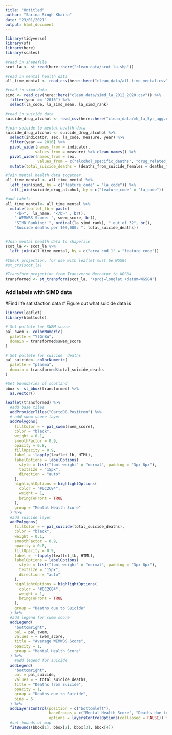 ```yaml
---
title: "Untitled"
author: "Sarina Singh Khaira"
date: "23/01/2021"
output: html_document
---
```


```r
library(tidyverse)
library(sf)
library(here)
library(scales)
```

```r
#read in shapefile
scot_la <- st_read(here::here("clean_data/scot_la.shp"))

#read in mental health data
all_time_mental <- read_csv(here::here("clean_data/all_time_mental.csv"))

#read in simd data 
simd <- read_csv(here::here("clean_data/simd_la_2012_2020.csv")) %>%
  filter(year == "2016") %>%
  select(la_code, la_simd_mean, la_simd_rank)

#read in suicide data
suicide_drug_alcohol <- read_csv(here::here("clean_data/mh_la_5yr_agg.csv"))

#join suicide to mental health data
suicide_drug_alcohol <- suicide_drug_alcohol %>% 
  select(indicator, sex, la_code, measure, year) %>%
  filter(year == 2016) %>%
  pivot_wider(names_from = indicator, 
             values_from = measure) %>% clean_names() %>%
  pivot_wider(names_from = sex,
              values_from = c("alcohol_specific_deaths", "drug_related_deaths", "deaths_from_suicide")) %>%
  mutate(total_suicide_deaths = (deaths_from_suicide_females + deaths_from_suicide_males)/2)

#join mental health data together
all_time_mental <- all_time_mental %>% 
  left_join(simd, by = c("feature_code" = "la_code")) %>% 
  left_join(suicide_drug_alcohol, by = c("feature_code" = "la_code"))

#add labels
all_time_mental<- all_time_mental %>%
  mutate(leaflet_lb = paste(
    "<b>",	la_name, "</b>" , br(), 
    " WEMWBS Score: ", swem_score, br(),
    "SIMD Ranking: ", ordinal(la_simd_rank), " out of 32", br(), 
    "Suicide deaths per 100,000: ", total_suicide_deaths))


#Join mental health data to shapefile
scot_la <- scot_la %>%
  left_join(all_time_mental, by = c("area_cod_1" = "feature_code")) 

#Check projection, for use with leaflet must be WGS84
#st_crs(scot_la)

#Transform projection from Transverse Mercator to WGS84
transformed <- st_transform(scot_la, '+proj=longlat +datum=WGS84')
```

### Add labels with SIMD data 
#Find life satisfaction data
# Figure out what suicide data is


```r
library(leaflet)
library(htmltools)
```

```r
# Set pallete for SWEM score
pal_swem <- colorNumeric(
  palette = "YlGnBu",
  domain = transformed$swem_score
)

# Set pallete for suicide  deaths
pal_suicide<- colorNumeric(
  palette = "plasma",
  domain = transformed$total_suicide_deaths
)

#Set boundaries of scotland
bbox <- st_bbox(transformed) %>% 
  as.vector()

leaflet(transformed) %>%
  #add base tiles
  addProviderTiles("CartoDB.Positron") %>%
  # add swem score layer
  addPolygons(
    fillColor = ~ pal_swem(swem_score),
    color = "black",
    weight = 0.1,
    smoothFactor = 0.9,
    opacity = 0.8,
    fillOpacity = 0.9,
    label = ~lapply(leaflet_lb, HTML),
    labelOptions = labelOptions(
      style = list("font-weight" = "normal", padding = "3px 8px"),
      textsize = "15px",
      direction = "auto"
    ),
    highlightOptions = highlightOptions(
      color = "#0C2C84",
      weight = 1,
      bringToFront = TRUE
    ),
    group = "Mental Health Score"
  ) %>%
  #add suicide layer
  addPolygons(
    fillColor = ~ pal_suicide(total_suicide_deaths),
    color = "black",
    weight = 0.1,
    smoothFactor = 0.9,
    opacity = 0.8,
    fillOpacity = 0.9,
    label =  ~lapply(leaflet_lb, HTML),
    labelOptions = labelOptions(
      style = list("font-weight" = "normal", padding = "3px 8px"),
      textsize = "15px",
      direction = "auto"
    ),
    highlightOptions = highlightOptions(
      color = "#0C2C84",
      weight = 1,
      bringToFront = TRUE
    ),
    group = "Deaths due to Suicide"
  ) %>% 
  #add legend for swem score 
  addLegend(
    "bottomright",
    pal = pal_swem,
    values = ~ swem_score,
    title = "Average WEMWBS Score",
    opacity = 1,
    group = "Mental Health Score"
  ) %>%
    #add legend for suicide 
  addLegend(
    "bottomright",
    pal = pal_suicide,
    values = ~ total_suicide_deaths,
    title = "Deaths from Suicide",
    opacity = 1,
    group = "Deaths due to Suicide", 
    bins = 6
  ) %>%
  addLayersControl(position = c("bottomleft"),
                   baseGroups = c("Mental Health Score", "Deaths due to Suicide"),
                   options = layersControlOptions(collapsed = FALSE)) %>%
  #set bounds of map
  fitBounds(bbox[1], bbox[2], bbox[3], bbox[4])
```





